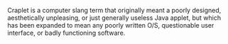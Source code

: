 Craplet is a computer slang term that originally meant a poorly designed, aesthetically unpleasing, or just generally useless Java applet, but which has been expanded to mean any poorly written O/S, questionable user interface, or badly functioning software.
{{vocabulary-stub}}{{computer-stub}}
{{Uncategorizedstub|date=July 2007}}
